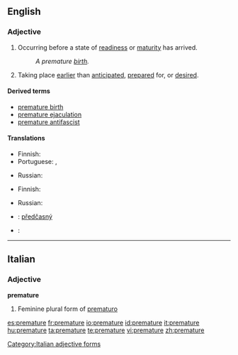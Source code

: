 ==English==
{{wikipedia}}

===Adjective===
{{en-adj}}

# Occurring before a state of [[readiness]] or [[maturity]] has arrived.
#: ''A premature [[birth]].''
# Taking place [[earlier]] than [[anticipated]], [[prepared]] for, or [[desired]].

====Derived terms====
* [[premature birth]]
* [[premature ejaculation]]
* [[premature antifascist]]

====Translations====
{{trans-top|occurring before a state of readiness or maturity}}
* Finnish: {{t-|fi|ennenaikainen}}
* Portuguese: {{t-|pt|prematuro|m}}, {{t-|pt|prematura|f}}
{{trans-mid}}
* Russian: {{t|ru|преждевременный|tr=pr'ežd'evr'ém'ennyj|sc=Cyrl}}
{{trans-bottom}}

{{trans-top|taking place earlier than anticipated}}
* Finnish: {{t-|fi|ennenaikainen}}
{{trans-mid}}
* Russian: {{t|ru|преждевременный|tr=pr'ežd'evr'ém'ennyj|sc=Cyrl}}
{{trans-bottom}}

{{checktrans-top}}
* {{ttbc|Czech}}: [[předčasný]] {{m}}
* {{ttbc|Kurdish}}: {{KUchar|[[پێشوه‌خت]]}}
{{trans-bottom}}

----

==Italian==

===Adjective===
'''premature'''

# Feminine plural form of [[prematuro]]

[[Category:Italian adjective forms]]

[[es:premature]]
[[fr:premature]]
[[io:premature]]
[[id:premature]]
[[it:premature]]
[[hu:premature]]
[[ta:premature]]
[[te:premature]]
[[vi:premature]]
[[zh:premature]]